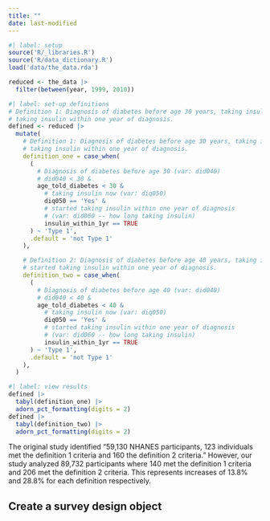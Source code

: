 ```yaml
---
title: ""
date: last-modified
---
```



```r
#| label: setup
source('R/_libraries.R')
source('R/data_dictionary.R')
load('data/the_data.rda')

reduced <- the_data |> 
  filter(between(year, 1999, 2010))
```

```r
#| label: set-up definitions
# Definition 1: Diagnosis of diabetes before age 30 years, taking insulin now, started 
# taking insulin within one year of diagnosis.
defined <- reduced |> 
  mutate(
    # Definition 1: Diagnosis of diabetes before age 30 years, taking insulin now, started 
    # taking insulin within one year of diagnosis.
    definition_one = case_when(
      (
        # Diagnosis of diabetes before age 30 (var: did040)
        # did040 < 30 &
        age_told_diabetes < 30 &
          # taking insulin now (var: diq050)
          diq050 == 'Yes' &
          # started taking insulin within one year of diagnosis 
          # (var: did060 -- how long taking insulin)
          insulin_within_1yr == TRUE
      ) ~ 'Type 1',
      .default = 'not Type 1'
    ),

    # Definition 2: Diagnosis of diabetes before age 40 years, taking insulin now, 
    # started taking insulin within one year of diagnosis.
    definition_two = case_when(
      (
        # Diagnosis of diabetes before age 40 (var: did040)
        # did040 < 40 &
        age_told_diabetes < 40 &
          # taking insulin now (var: diq050)
          diq050 == 'Yes' &
          # started taking insulin within one year of diagnosis 
          # (var: did060 -- how long taking insulin)
          insulin_within_1yr == TRUE
      ) ~ 'Type 1',
      .default = 'not Type 1'
    ),
  )
```


```r
#| label: view results
defined |> 
  tabyl(definition_one) |> 
  adorn_pct_formatting(digits = 2)
defined |> 
  tabyl(definition_two) |> 
  adorn_pct_formatting(digits = 2)
```

The original study identified "59,130 NHANES participants, 123 individuals met the 
definition 1 criteria and 160 the definition 2 criteria." However, our study analyzed 
89,732 participants where 140 met the definition 1 criteria and 206 met the definition 2 
criteria. This represents increases of 13.8% and 28.8% for each definition respectively.

## Create a survey design object
